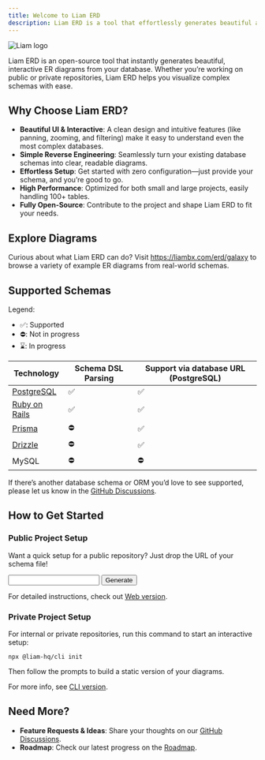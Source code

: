 ```yaml
---
title: Welcome to Liam ERD
description: Liam ERD is a tool that effortlessly generates beautiful and easy-to-read ER diagrams.
---
```



![Liam logo](/images/default.png)

Liam ERD is an open-source tool that instantly generates beautiful, interactive ER diagrams from your database. Whether you’re working on public or private repositories, Liam ERD helps you visualize complex schemas with ease.

## Why Choose Liam ERD?

- **Beautiful UI & Interactive**: A clean design and intuitive features (like panning, zooming, and filtering) make it easy to understand even the most complex databases.
- **Simple Reverse Engineering**: Seamlessly turn your existing database schemas into clear, readable diagrams.
- **Effortless Setup**: Get started with zero configuration—just provide your schema, and you’re good to go.
- **High Performance**: Optimized for both small and large projects, easily handling 100+ tables.
- **Fully Open-Source**: Contribute to the project and shape Liam ERD to fit your needs.

## Explore Diagrams

Curious about what Liam ERD can do? Visit https://liambx.com/erd/galaxy to browse a variety of example ER diagrams from real-world schemas.

## Supported Schemas

Legend:

- ✅: Supported
- ⛔: Not in progress
- ⌛️: In progress

| Technology                                  | Schema DSL Parsing | Support via database URL (PostgreSQL) |
| ------------------------------------------- | ------------------ | ------------------------------------- |
| [PostgreSQL](/docs/static-build/postgresql) | ✅                 | ✅                                    |
| [Ruby on Rails](/docs/static-build/rails)   | ✅                 | ✅                                    |
| [Prisma](/docs/static-build/prisma)         | ⛔                 | ✅                                    |
| [Drizzle](/docs/static-build/drizzle)       | ⛔                 | ✅                                    |
| MySQL                                       | ⛔                 | ⛔                                    |

If there’s another database schema or ORM you’d love to see supported, please let us know in the [GitHub Discussions](https://github.com/liam-hq/liam/discussions/364).

## How to Get Started

### Public Project Setup

Want a quick setup for a public repository? Just drop the URL of your schema file!

<input />
<button>Generate</button>

For detailed instructions, check out [Web version](/docs/web).

### Private Project Setup

For internal or private repositories, run this command to start an interactive setup:

```package-install
npx @liam-hq/cli init
```

Then follow the prompts to build a static version of your diagrams.

For more info, see [CLI version](/docs/cli).

## Need More?

- **Feature Requests & Ideas**: Share your thoughts on our [GitHub Discussions](https://github.com/liam-hq/liam/discussions).
- **Roadmap**: Check our latest progress on the [Roadmap](https://github.com/orgs/liam-hq/projects/1/views/1).
